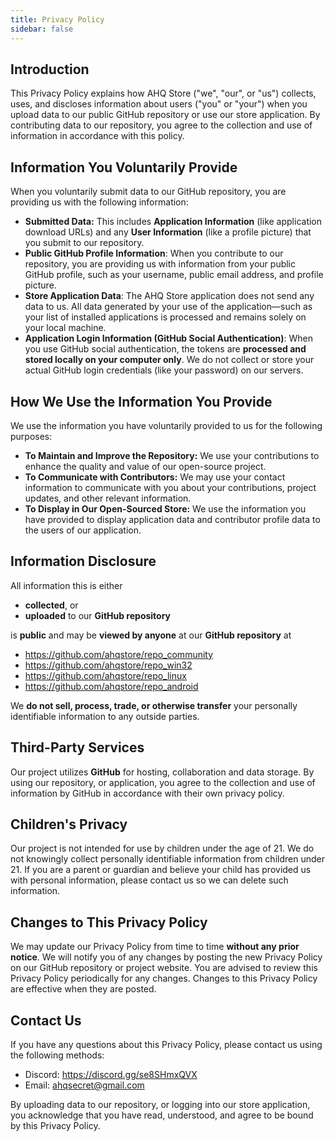 ```yaml
---
title: Privacy Policy
sidebar: false
---
```


## Introduction

This Privacy Policy explains how AHQ Store ("we", "our", or "us") collects, uses, and discloses information about users ("you" or "your") when you upload data to our public GitHub repository or use our store application. By contributing data to our repository, you agree to the collection and use of information in accordance with this policy.

## Information You Voluntarily Provide

When you voluntarily submit data to our GitHub repository, you are providing us with the following information:

- **Submitted Data:** This includes **Application Information** (like application download URLs) and any **User Information** (like a profile picture) that you submit to our repository.
- **Public GitHub Profile Information**: When you contribute to our repository, you are providing us with information from your public GitHub profile, such as your username, public email address, and profile picture.
- **Store Application Data**: The AHQ Store application does not send any data to us. All data generated by your use of the application—such as your list of installed applications is processed and remains solely on your local machine.
- **Application Login Information (GitHub Social Authentication)**: When you use GitHub social authentication, the tokens are **processed and stored locally on your computer only**. We do not collect or store your actual GitHub login credentials (like your password) on our servers.

## How We Use the Information You Provide

We use the information you have voluntarily provided to us for the following purposes:

- **To Maintain and Improve the Repository:** We use your contributions to enhance the quality and value of our open-source project.
- **To Communicate with Contributors:** We may use your contact information to communicate with you about your contributions, project updates, and other relevant information.
- **To Display in Our Open-Sourced Store:** We use the information you have provided to display application data and contributor profile data to the users of our application.

## Information Disclosure

All information this is either

- **collected**, or
- **uploaded** to our **GitHub repository**

is **public** and may be **viewed by anyone** at our **GitHub repository** at

- https://github.com/ahqstore/repo_community
- https://github.com/ahqstore/repo_win32
- https://github.com/ahqstore/repo_linux
- https://github.com/ahqstore/repo_android

We **do not sell, process, trade, or otherwise transfer** your personally identifiable information to any outside parties.

## Third-Party Services

Our project utilizes **GitHub** for hosting, collaboration and data storage. By using our repository, or application, you agree to the collection and use of information by GitHub in accordance with their own privacy policy.

## Children's Privacy

Our project is not intended for use by children under the age of 21. We do not knowingly collect personally identifiable information from children under 21. If you are a parent or guardian and believe your child has provided us with personal information, please contact us so we can delete such information.

## Changes to This Privacy Policy

We may update our Privacy Policy from time to time **without any prior notice**. We will notify you of any changes by posting the new Privacy Policy on our GitHub repository or project website. You are advised to review this Privacy Policy periodically for any changes. Changes to this Privacy Policy are effective when they are posted.

## Contact Us

If you have any questions about this Privacy Policy, please contact us using the following methods:

- Discord: https://discord.gg/se8SHmxQVX
- Email: ahqsecret@gmail.com

By uploading data to our repository, or logging into our store application, you acknowledge that you have read, understood, and agree to be bound by this Privacy Policy.
